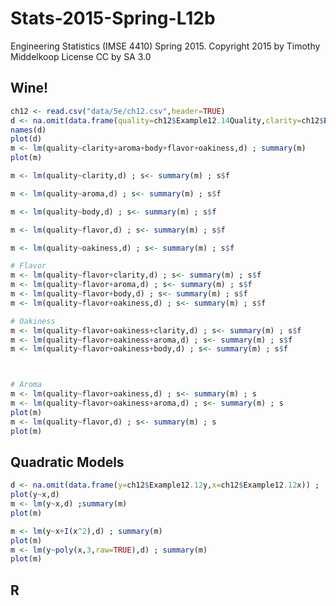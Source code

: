 # Stats-2015-Spring-L12b
Engineering Statistics (IMSE 4410) Spring 2015. 
Copyright 2015 by Timothy Middelkoop License CC by SA 3.0

## Wine!
```r
ch12 <- read.csv("data/5e/ch12.csv",header=TRUE)
d <- na.omit(data.frame(quality=ch12$Example12.14Quality,clarity=ch12$Example12.14Clarity, aroma=ch12$Example12.14Aroma, body=ch12$Example12.14Body, flavor=ch12$Example12.14Flavor, oakiness=ch12$Example12.14Oakiness)) ; n <- nrow(d) ; n
names(d)
plot(d)
m <- lm(quality~clarity+aroma+body+flavor+oakiness,d) ; summary(m)
plot(m)

m <- lm(quality~clarity,d) ; s<- summary(m) ; s$f

m <- lm(quality~aroma,d) ; s<- summary(m) ; s$f

m <- lm(quality~body,d) ; s<- summary(m) ; s$f

m <- lm(quality~flavor,d) ; s<- summary(m) ; s$f

m <- lm(quality~oakiness,d) ; s<- summary(m) ; s$f

# Flavor
m <- lm(quality~flavor+clarity,d) ; s<- summary(m) ; s$f
m <- lm(quality~flavor+aroma,d) ; s<- summary(m) ; s$f
m <- lm(quality~flavor+body,d) ; s<- summary(m) ; s$f
m <- lm(quality~flavor+oakiness,d) ; s<- summary(m) ; s$f

# Oakiness
m <- lm(quality~flavor+oakiness+clarity,d) ; s<- summary(m) ; s$f
m <- lm(quality~flavor+oakiness+aroma,d) ; s<- summary(m) ; s$f
m <- lm(quality~flavor+oakiness+body,d) ; s<- summary(m) ; s$f



# Aroma
m <- lm(quality~flavor+oakiness,d) ; s<- summary(m) ; s
m <- lm(quality~flavor+oakiness+aroma,d) ; s<- summary(m) ; s
plot(m)
m <- lm(quality~flavor,d) ; s<- summary(m) ; s
plot(m)


```

## Quadratic Models

```r
d <- na.omit(data.frame(y=ch12$Example12.12y,x=ch12$Example12.12x)) ;  n<- nrow(d) ; n
plot(y~x,d)
m <- lm(y~x,d) ;summary(m)
plot(m)

m <- lm(y~x+I(x^2),d) ; summary(m)
plot(m)
m <- lm(y~poly(x,3,raw=TRUE),d) ; summary(m)
plot(m)

```


## R

```r


```

